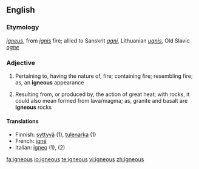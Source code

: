 ==English==
===Etymology===
{{L.}} ''[[igneus]]'', from ''[[ignis]]'' fire; allied to Sanskrit ''[[agni]]'', Lithuanian ''[[ugnis]]'', Old Slavic ''[[ogne]]''
===Adjective===
{{en-adj}}
#Pertaining to, having the nature of, fire; containing fire; resembling fire; as, an '''igneous''' appearance
#{{geology}} Resulting from, or produced by, the action of great heat; with rocks, it could also mean formed from lava/magma; as, granite and basalt are '''igneous''' rocks

====Translations====
{{top}}
*Finnish: [[syttyvä]] (1), [[tulenarka]] (1)
*French: [[igné]]
*Italian: [[igneo]] (1), (2)
{{bottom}}

[[fa:igneous]]
[[io:igneous]]
[[te:igneous]]
[[vi:igneous]]
[[zh:igneous]]